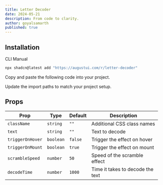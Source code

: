 ```yaml
---
title: Letter Decoder
date: 2024-05-21
description: From code to clarity.
author: goyalsamarth
published: true
---
```


<ComponentPreview name="letter-decoder-demo" />

## Installation

<Tabs defaultValue="cli">

<TabsList>
  <TabsTrigger value="cli">CLI</TabsTrigger>
  <TabsTrigger value="manual">Manual</TabsTrigger>
</TabsList>
<TabsContent value="cli">

```bash
npx shadcn@latest add "https://augustui.com/r/letter-decoder"
```

</TabsContent>

<TabsContent value="manual">

<Steps>

<Step>Copy and paste the following code into your project.</Step>

<ComponentSource name="letter-decoder" />

<Step>Update the import paths to match your project setup.</Step>

</Steps>

</TabsContent>

</Tabs>

## Props

| Prop             | Type      | Default | Description                      |
| ---------------- | --------- | ------- | -------------------------------- |
| `className`      | `string`  | `""`    | Additional CSS class names       |
| `text`           | `string`  | `""`    | Text to decode                   |
| `triggerOnHover` | `boolean` | `false` | Trigger the effect on hover      |
| `triggerOnMount` | `boolean` | `true`  | Trigger the effect on mount      |
| `scrambleSpeed`  | `number`  | `50`    | Speed of the scramble effect     |
| `decodeTime`     | `number`  | `1000`  | Time it takes to decode the text |
